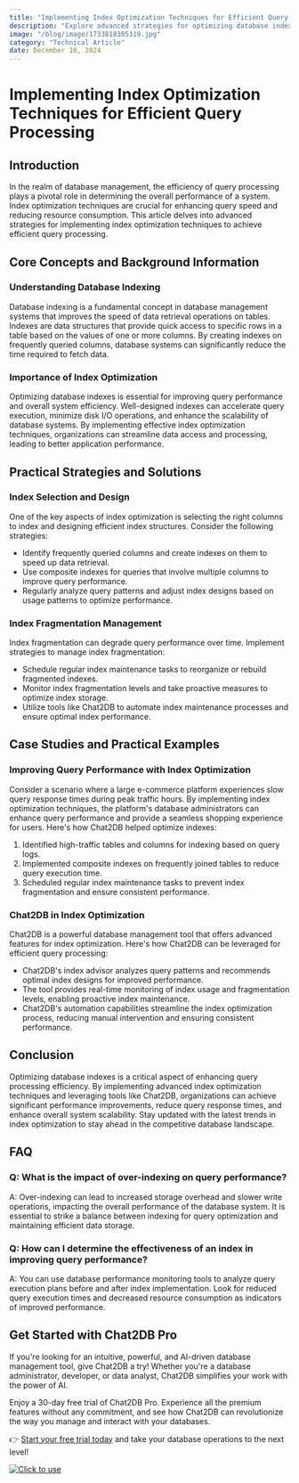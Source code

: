 ```yaml
---
title: "Implementing Index Optimization Techniques for Efficient Query Processing"
description: "Explore advanced strategies for optimizing database indexes to enhance query performance and efficiency."
image: "/blog/image/1733818305319.jpg"
category: "Technical Article"
date: December 10, 2024
---
```


# Implementing Index Optimization Techniques for Efficient Query Processing

## Introduction

In the realm of database management, the efficiency of query processing plays a pivotal role in determining the overall performance of a system. Index optimization techniques are crucial for enhancing query speed and reducing resource consumption. This article delves into advanced strategies for implementing index optimization techniques to achieve efficient query processing.

## Core Concepts and Background Information

### Understanding Database Indexing

Database indexing is a fundamental concept in database management systems that improves the speed of data retrieval operations on tables. Indexes are data structures that provide quick access to specific rows in a table based on the values of one or more columns. By creating indexes on frequently queried columns, database systems can significantly reduce the time required to fetch data.

### Importance of Index Optimization

Optimizing database indexes is essential for improving query performance and overall system efficiency. Well-designed indexes can accelerate query execution, minimize disk I/O operations, and enhance the scalability of database systems. By implementing effective index optimization techniques, organizations can streamline data access and processing, leading to better application performance.

## Practical Strategies and Solutions

### Index Selection and Design

One of the key aspects of index optimization is selecting the right columns to index and designing efficient index structures. Consider the following strategies:

- Identify frequently queried columns and create indexes on them to speed up data retrieval.
- Use composite indexes for queries that involve multiple columns to improve query performance.
- Regularly analyze query patterns and adjust index designs based on usage patterns to optimize performance.

### Index Fragmentation Management

Index fragmentation can degrade query performance over time. Implement strategies to manage index fragmentation:

- Schedule regular index maintenance tasks to reorganize or rebuild fragmented indexes.
- Monitor index fragmentation levels and take proactive measures to optimize index storage.
- Utilize tools like Chat2DB to automate index maintenance processes and ensure optimal index performance.

## Case Studies and Practical Examples

### Improving Query Performance with Index Optimization

Consider a scenario where a large e-commerce platform experiences slow query response times during peak traffic hours. By implementing index optimization techniques, the platform's database administrators can enhance query performance and provide a seamless shopping experience for users. Here's how Chat2DB helped optimize indexes:

1. Identified high-traffic tables and columns for indexing based on query logs.
2. Implemented composite indexes on frequently joined tables to reduce query execution time.
3. Scheduled regular index maintenance tasks to prevent index fragmentation and ensure consistent performance.

### Chat2DB in Index Optimization

Chat2DB is a powerful database management tool that offers advanced features for index optimization. Here's how Chat2DB can be leveraged for efficient query processing:

- Chat2DB's index advisor analyzes query patterns and recommends optimal index designs for improved performance.
- The tool provides real-time monitoring of index usage and fragmentation levels, enabling proactive index maintenance.
- Chat2DB's automation capabilities streamline the index optimization process, reducing manual intervention and ensuring consistent performance.

## Conclusion

Optimizing database indexes is a critical aspect of enhancing query processing efficiency. By implementing advanced index optimization techniques and leveraging tools like Chat2DB, organizations can achieve significant performance improvements, reduce query response times, and enhance overall system scalability. Stay updated with the latest trends in index optimization to stay ahead in the competitive database landscape.

## FAQ

### Q: What is the impact of over-indexing on query performance?

A: Over-indexing can lead to increased storage overhead and slower write operations, impacting the overall performance of the database system. It is essential to strike a balance between indexing for query optimization and maintaining efficient data storage.

### Q: How can I determine the effectiveness of an index in improving query performance?

A: You can use database performance monitoring tools to analyze query execution plans before and after index implementation. Look for reduced query execution times and decreased resource consumption as indicators of improved performance.

## Get Started with Chat2DB Pro

If you're looking for an intuitive, powerful, and AI-driven database management tool, give Chat2DB a try! Whether you're a database administrator, developer, or data analyst, Chat2DB simplifies your work with the power of AI.

Enjoy a 30-day free trial of Chat2DB Pro. Experience all the premium features without any commitment, and see how Chat2DB can revolutionize the way you manage and interact with your databases.

👉 [Start your free trial today](https://chat2db.ai/pricing) and take your database operations to the next level!


[![Click to use](/image/blog/bg/chat2db.jpg)](https://chat2db.ai/)
